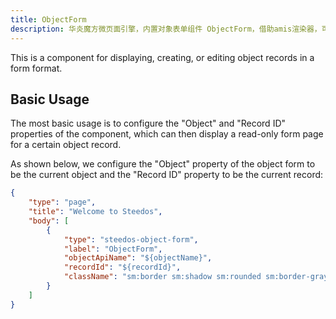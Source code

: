 ```yaml
---
title: ObjectForm
description: 华炎魔方微页面引擎，内置对象表单组件 ObjectForm，借助amis渲染器，可以帮助开发人员快速生成一个功能完善的对象表单组件。
---
```


This is a component for displaying, creating, or editing object records in a form format.

## Basic Usage

The most basic usage is to configure the "Object" and "Record ID" properties of the component, which can then display a read-only form page for a certain object record.

As shown below, we configure the "Object" property of the object form to be the current object and the "Record ID" property to be the current record:

```json
{
    "type": "page",
    "title": "Welcome to Steedos",
    "body": [
        {
            "type": "steedos-object-form",
            "label": "ObjectForm",
            "objectApiName": "${objectName}",
            "recordId": "${recordId}",
            "className": "sm:border sm:shadow sm:rounded sm:border-gray-300 bg-white p-4"
        }
    ]
}